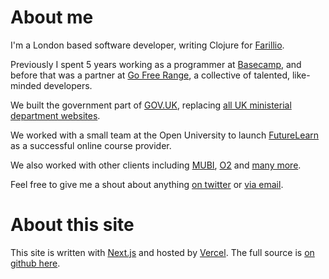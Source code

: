 

# About me

I'm a London based software developer, writing Clojure for <a href="https://farill.io">Farillio</a>.

Previously I spent 5 years working as a programmer at <a href="http://basecamp.com">Basecamp</a>, and before that was a partner at <a href="http://gofreerange.com">Go Free Range</a>,
a collective of talented, like-minded developers.

We built the government part of <a href="https://www.gov.uk">GOV.UK</a>,
replacing <a href="https://www.gov.uk/government/organisations">all UK ministerial
department websites</a>.

We worked with a small team at the Open University to launch <a href="https://www.futurelearn.com/">FutureLearn</a> as a successful online course
provider.

We also worked with other clients including <a href="https://mubi.com/">MUBI</a>, <a href="https://www.o2.co.uk">O2</a> and <a href="https://gofreerange.com/projects">many more</a>.

Feel free to give me a shout about anything <a href="https://twitter.com/messages/compose?recipient_id=806464&text=Hey+Tom">
on twitter</a> or <a href="mailto://tom@popdog.net">via email</a>.

# About this site

This site is written with <a href="https://nextjs.org">Next.js</a> and hosted by <a href="https://vercel.com/">Vercel</a>. The full source is <a href="https://github.com/tomafro/nextjs.tomafro.net">on github here</a>.
